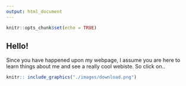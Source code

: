 ```yaml
---
output: html_document
---
```


```r
knitr::opts_chunk$set(echo = TRUE)
```

## Hello!

Since you have happened upon my webpage, I assume you are here to learn things about me and see a really cool webiste. So click on..

```r
knitr:: include_graphics("./images/download.png")
```
